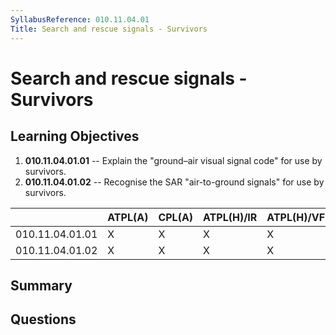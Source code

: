 ```yaml
---
SyllabusReference: 010.11.04.01
Title: Search and rescue signals - Survivors
---
```


# Search and rescue signals - Survivors

## Learning Objectives

1.  **010.11.04.01.01** -- Explain the "ground–air visual signal code" for use by
    survivors.
2.  **010.11.04.01.02** -- Recognise the SAR "air-to-ground signals" for use by
    survivors.

|                 | ATPL(A) | CPL(A) | ATPL(H)/IR | ATPL(H)/VFR | CPL(H) | IR | CBIR(A) |
| --------------- | ------- | ------ | ---------- | ----------- | ------ | -- | ------- |
| 010.11.04.01.01 | X       | X      | X          | X           | X      |    |         |
| 010.11.04.01.02 | X       | X      | X          | X           | X      |    |         |

## Summary

## Questions
